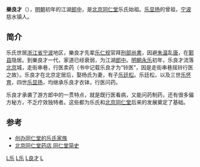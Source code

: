 '''樂良才'''（{{bd|？||？||catIdx=Y樂}}），[[明朝|明朝]]初年的江湖[[郎中|郎中]]，是[[北京|北京]][[同仁堂|同仁堂]]乐氏始祖。[[乐显扬|乐显扬]]的曾祖，[[宁波|宁波]]慈水镇人。

==简介==

乐氏世居[[浙江省|浙江省]][[宁波|宁波]]地区，樂良才先辈[[乐仁规|乐仁规]]官拜[[刑部|刑部]][[尚書|尚書]]，因避[[朱温|朱温]]乱[[唐|唐]]，在[[鄞县|鄞县]]隐居。到樂良才一代，家道已经衰弱，为江湖[[郎中|郎中]]。[[明朝|明朝]][[永乐|永乐]]初年，乐良才流落[[北京|北京]]城，走街串巷，行医卖药（书中记载乐良才为“铃医”，因是走街串巷摇铃行医之故）。乐良才在北京定居后，娶杨氏为妻，有子[[乐廷松|乐廷松]]。乐廷松，以及三世[[乐怀育|乐怀育]]，四世[[乐显扬|乐显扬]]，均继承乐良才衣钵，行医问药。

乐良才承袭了游方郎中的一贯特点，就是既行医看病，又能问药制药，还有很多偏方秘方，不乏疗效独特者。这些都为乐氏和[[北京|北京]][[同仁堂|同仁堂]]后来的发展奠定了基础。

==参考==

* [https://web.archive.org/web/20130403030056/http://culture.zjol.com.cn/05culture/system/2005/12/27/006419503_01.shtml 创办同仁堂的乐氏家族]
* [https://web.archive.org/web/20070823031733/http://www.tongrentang-yaodian.com.cn/b2-4.htm 北京同仁堂药店 同仁堂简史]

[[Category:明朝醫學家|L乐]]
[[Category:慈溪人|L乐]]
[[Category:同仁堂乐氏|L良才]]
[[Category:乐姓|L]]
